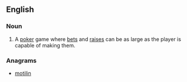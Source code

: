 ==English==

===Noun===
{{en-noun|-}}

# {{poker}} A [[poker]] game where [[bets]] and [[raises]] can be as large as the player is capable of making them.

===Anagrams===
* [[motilin#English|motilin]]